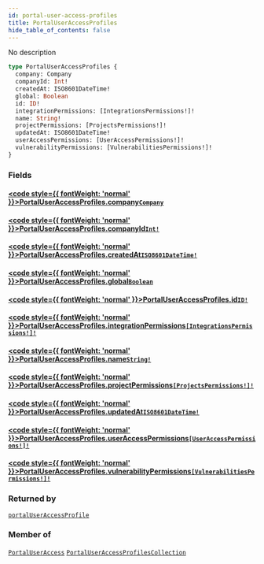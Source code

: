 ```yaml
---
id: portal-user-access-profiles
title: PortalUserAccessProfiles
hide_table_of_contents: false
---
```








No description

```graphql
type PortalUserAccessProfiles {
  company: Company
  companyId: Int!
  createdAt: ISO8601DateTime!
  global: Boolean
  id: ID!
  integrationPermissions: [IntegrationsPermissions!]!
  name: String!
  projectPermissions: [ProjectsPermissions!]!
  updatedAt: ISO8601DateTime!
  userAccessPermissions: [UserAccessPermissions!]!
  vulnerabilityPermissions: [VulnerabilitiesPermissions!]!
}
```


### Fields

#### [<code style={{ fontWeight: 'normal' }}>PortalUserAccessProfiles.<b>company</b></code>](#)<Bullet />[`Company`](/api/graphql/documentation/objects/company) <Badge class="secondary" text="object"/>
> 
> 

#### [<code style={{ fontWeight: 'normal' }}>PortalUserAccessProfiles.<b>companyId</b></code>](#)<Bullet />[`Int!`](/api/graphql/documentation/scalars/int) <Badge class="secondary" text="non-null"/> <Badge class="secondary" text="scalar"/>
> 
> 

#### [<code style={{ fontWeight: 'normal' }}>PortalUserAccessProfiles.<b>createdAt</b></code>](#)<Bullet />[`ISO8601DateTime!`](/api/graphql/documentation/scalars/iso8601-date-time) <Badge class="secondary" text="non-null"/> <Badge class="secondary" text="scalar"/>
> 
> 

#### [<code style={{ fontWeight: 'normal' }}>PortalUserAccessProfiles.<b>global</b></code>](#)<Bullet />[`Boolean`](/api/graphql/documentation/scalars/boolean) <Badge class="secondary" text="scalar"/>
> 
> 

#### [<code style={{ fontWeight: 'normal' }}>PortalUserAccessProfiles.<b>id</b></code>](#)<Bullet />[`ID!`](/api/graphql/documentation/scalars/id) <Badge class="secondary" text="non-null"/> <Badge class="secondary" text="scalar"/>
> 
> 

#### [<code style={{ fontWeight: 'normal' }}>PortalUserAccessProfiles.<b>integrationPermissions</b></code>](#)<Bullet />[`[IntegrationsPermissions!]!`](/api/graphql/documentation/enums/integrations-permissions) <Badge class="secondary" text="non-null"/> <Badge class="secondary" text="enum"/>
> 
> 

#### [<code style={{ fontWeight: 'normal' }}>PortalUserAccessProfiles.<b>name</b></code>](#)<Bullet />[`String!`](/api/graphql/documentation/scalars/string) <Badge class="secondary" text="non-null"/> <Badge class="secondary" text="scalar"/>
> 
> 

#### [<code style={{ fontWeight: 'normal' }}>PortalUserAccessProfiles.<b>projectPermissions</b></code>](#)<Bullet />[`[ProjectsPermissions!]!`](/api/graphql/documentation/enums/projects-permissions) <Badge class="secondary" text="non-null"/> <Badge class="secondary" text="enum"/>
> 
> 

#### [<code style={{ fontWeight: 'normal' }}>PortalUserAccessProfiles.<b>updatedAt</b></code>](#)<Bullet />[`ISO8601DateTime!`](/api/graphql/documentation/scalars/iso8601-date-time) <Badge class="secondary" text="non-null"/> <Badge class="secondary" text="scalar"/>
> 
> 

#### [<code style={{ fontWeight: 'normal' }}>PortalUserAccessProfiles.<b>userAccessPermissions</b></code>](#)<Bullet />[`[UserAccessPermissions!]!`](/api/graphql/documentation/enums/user-access-permissions) <Badge class="secondary" text="non-null"/> <Badge class="secondary" text="enum"/>
> 
> 

#### [<code style={{ fontWeight: 'normal' }}>PortalUserAccessProfiles.<b>vulnerabilityPermissions</b></code>](#)<Bullet />[`[VulnerabilitiesPermissions!]!`](/api/graphql/documentation/enums/vulnerabilities-permissions) <Badge class="secondary" text="non-null"/> <Badge class="secondary" text="enum"/>
> 
> 



### Returned by

[`portalUserAccessProfile`](/api/graphql/documentation/queries/portal-user-access-profile)  <Badge class="secondary" text="query"/>

### Member of

[`PortalUserAccess`](/api/graphql/documentation/objects/portal-user-access)  <Badge class="secondary" text="object"/><Bullet />[`PortalUserAccessProfilesCollection`](/api/graphql/documentation/objects/portal-user-access-profiles-collection)  <Badge class="secondary" text="object"/>



